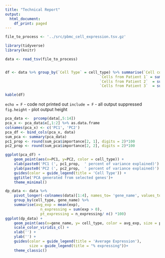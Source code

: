 ```yaml
---
title: "Technical Report"
output:
  html_document:
    df_print: paged
---
```




```r
file_to_process <- '../src/pbmc_cell_expression.tsv.gz'
```


```r

library(tidyverse)
library(knitr)

data <- read_tsv(file_to_process)


df <- data %>% group_by(`Cell Type` = cell_type) %>% summarise(`Cell count` = n(), 
                                           `Cells from Patient 1` = sum(patient_id == 'patient_1'),
                                           `Cells from Patient 2`  = sum(patient_id == 'patient_2'),
                                           `Cells from Patient 3`  = sum(patient_id == 'patient_3') )

```

```r
kable(df)
```


`echo = F`  - code not printed out
`include = F` - all output suppressed
`fig.height` - plot output height 


```r
pca_data <-  prcomp(data[,5:14])
pca_x <- pca_data$x[,1:2] %>% as.data.frame
colnames(pca_x) <- c('PC1', 'PC2')
pca_df <- bind_cols(pca_x, data)
sum_pca <- summary(pca_data)
pc1_prop <- round(sum_pca$importance[2, 1], digits = 2)*100
pc2_prop <- round(sum_pca$importance[2, 2], digits = 2)*100

```

```r
ggplot(pca_df) + 
    geom_point(aes(x=PC1, y=PC2, color = cell_type)) + 
    xlab(paste0('PC1 (', pc1_prop,  ' percent of variance explained)') )+
    ylab(paste0('PC2 (', pc2_prop,  ' percent of variance explained)') )+
    guides(color = guide_legend(title = 'Cell Type')) + 
    ggtitle('PCA generated from selected genes')+
    theme_minimal()
```



```r
dp_data <- data %>% 
    pivot_longer(-colnames(data)[1:4], names_to= 'gene_name', values_to = 'exp') %>% 
    group_by(cell_type, gene_name) %>% 
    summarise(avg_exp = mean(exp), 
                n_expressing = sum(exp > 0), 
                pt_expressing = n_expressing/ n() *100)
ggplot(dp_data) + 
    geom_point(aes(x=gene_name, y= cell_type, color = avg_exp, size = pt_expressing)) + 
    scale_color_viridis_c() + 
    xlab('') +
    ylab('') + 
    guides(color = guide_legend(title = 'Average Expression'),
           size = guide_legend(title = "% expressing"))+
    theme_classic()

```



```r

```

